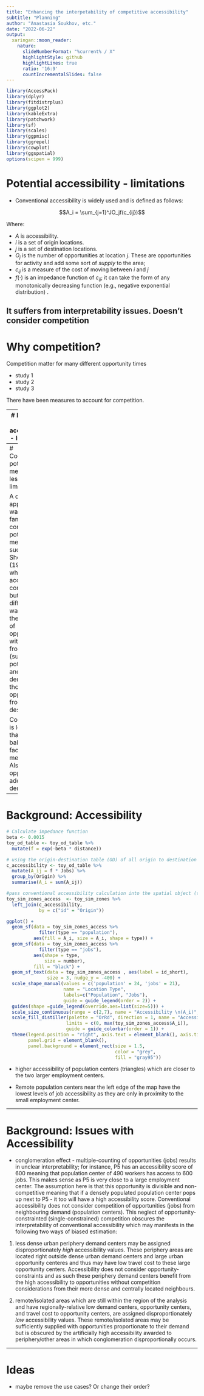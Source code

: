 ```yaml
---
title: "Enhancing the interpetability of competitive accessibility"
subtitle: "Planning"
author: "Anastasia Soukhov, etc."
date: "2022-06-22"
output:
  xaringan::moon_reader:
    nature:
      slideNumberFormat: "%current% / X" 
      highlightStyle: github
      highlightLines: true
      ratio: '16:9'
      countIncrementalSlides: false
---
```

```r
library(AccessPack)
library(dplyr)
library(fitdistrplus)
library(ggplot2)
library(kableExtra)
library(patchwork)
library(sf)
library(scales)
library(ggpmisc)
library(ggrepel)
library(cowplot)
library(ggspatial)
options(scipen = 999)
```

# Potential accessibility - limitations

- Conventional accessibility is widely used and is defined as follows:

$$A_i = \sum_{j=1}^JO_jf(c_{ij})$$

Where:

-   $A$ is accessibility. 
-   $i$ is a set of origin locations.
-   $j$ is a set of destination locations.
-   $O_j$ is the number of opportunities at location $j$. These are opportunities for activity and add some sort of *supply* to the area;
-   $c_{ij}$ is a measure of the cost of moving between $i$ and $j$
-   $f(\cdot)$ is an impedance function of $c_{ij}$; it can take the form of any monotonically decreasing function (e.g., negative exponential distribution) .

It suffers from interpretability issues. Doesn't consider competition
---
# Why competition?

Competition matter for many different opportunity times 

- study 1
- study 2
- study 3

There have been measures to account for competition.

---
# Balancing factors accessibility - limitations 

In response, balancing factors to account for competition effects were introduced.

Draw backs include costly computation as the measure must be iteratively estimated. 

---
# Constrainted potential measures - less limitations

A different approach was the family of constrained potential measures, such as Shen (1998), which also accounts for competition but in a different way. Here the quotient of opportunities within reach from origin i (supply potential) and potential demand of those opportunities from each destination j.

Computation is less costly than balancing factor measures. Also... the opportunities add up to the demand. 

---

# Background: Accessibility

```r
# Calculate impedance function
beta <- 0.0015
toy_od_table <- toy_od_table %>%
  mutate(f = exp(-beta * distance))

# using the origin-destination table (OD) of all origin to destination trips; filter in only jobs which are mean distance or less away from a population center and sum number of jobs available in each origin (population center)
c_accessibility <- toy_od_table %>% 
  mutate(A_ij = f * Jobs) %>%
  group_by(Origin) %>%
  summarise(A_i = sum(A_ij))

#pass conventional accessibility calculation into the spatial object (toy_sim_zones)
toy_sim_zones_access  <- toy_sim_zones %>% 
  left_join(c_accessibility, 
            by = c("id" = "Origin")) 
```


```r
ggplot() +
  geom_sf(data = toy_sim_zones_access %>% 
            filter(type == "population"),
          aes(fill = A_i, size = A_i, shape = type)) +
  geom_sf(data = toy_sim_zones_access %>%
            filter(type == "jobs"),
          aes(shape = type,
              size = number),
          fill = "black") +
  geom_sf_text(data = toy_sim_zones_access , aes(label = id_short),
               size = 3, nudge_y = -400) +
  scale_shape_manual(values = c('population' = 24, 'jobs' = 21),
                     name = "Location Type",
                     labels=c("Population", "Jobs"),
                     guide = guide_legend(order = 2)) +
  guides(shape =guide_legend(override.aes=list(size=5))) +
  scale_size_continuous(range = c(2,7), name = "Accessibility \n(A_i)", guide = "none") +
  scale_fill_distiller(palette = "OrRd", direction = 1, name = "Accessibility \n(A_i)",
                      limits = c(0, max(toy_sim_zones_access$A_i)),
                      guide = guide_colorbar(order = 1)) +
  theme(legend.position = "right", axis.text = element_blank(), axis.title = element_blank(),
        panel.grid = element_blank(),
        panel.background = element_rect(size = 1.5,
                                        color = "grey",
                                        fill = "gray95"))
```
-   higher accessibility of population centers (triangles) which are closer to the two larger employment centers.

-   Remote population centers near the left edge of the map have the lowest levels of job accessibility as they are only in proximity to the small employment center.

---

# Background: Issues with Accessibility

- conglomeration effect - multiple-counting of opportunities (jobs) results in unclear interpretability; for instance, P5 has an accessibility score of 600 meaning that population center of 490 workers has access to 600 jobs. This makes sense as P5 is very close to a large employment center. The assumption here is that this opportunity is divisible and non-competitive meaning that if a densely populated population center pops up next to P5 - it too will have a high accessibility score. Conventional accessibility does not consider competition of opportunities (jobs) from neighbouring demand (population centers). This neglect of opportunity-constrainted (single-constrained) competition obscures the interpretability of conventional accessibility which may  manifests in the following two ways of biased estimation:

1) less dense urban periphery demand centers may be assigned disproportionately _high_ accessibility values. These periphery areas are located right outside dense urban demand centers and large urban opportunity centeres and thus may have low travel cost to these large opportunity centers. Accessibility does not consider opportunity-constraints and as such these periphery demand centers benefit from the high accessibility to opportunities without competition considerations from their more dense and centrally located neighbours.

2) remote/isolated areas which are still within the region of the analysis and have regionally-relative low demand centers, opportunity centers, and travel cost to opportunity centers, are assigned disproportionately _low_ accessibility values. These remote/isolated areas may be sufficiently supplied with opportunities proportionate to their demand but is obscured by the artificially high accessibility awarded to periphery/other areas in which conglomeration disproportionally occurs. 

---

# Ideas
- maybe remove the use cases? Or change their order? 


